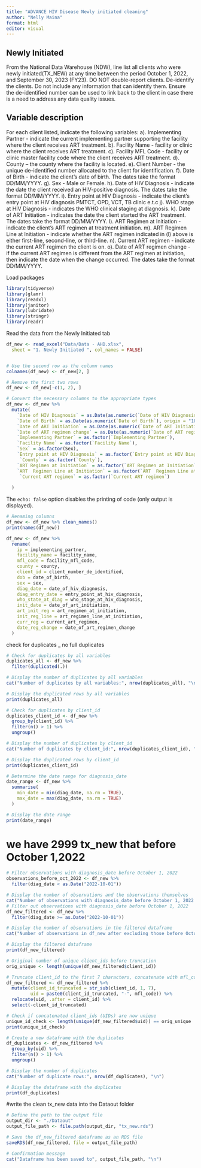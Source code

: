 ```yaml
---
title: "ADVANCE HIV Disease Newly initiated cleaning"
author: "Nelly Maina"
format: html
editor: visual
---
```


## Newly Initiated

From the National Data Warehouse (NDW), line list all clients who were newly initiated(TX_NEW) at any time between the period October 1, 2022, and September 30, 2023 (FY23). DO NOT double-report clients. De-identify the clients. Do not include any information that can identify them. Ensure the de-identified number can be used to link back to the client in case there is a need to address any data quality issues.

## Variable description

For each client listed, indicate the following variables: a). Implementing Partner - indicate the current implementing partner supporting the facility where the client receives ART treatment. b). Facility Name - facility or clinic where the client receives ART treatment. c). Facility MFL Code - facility or clinic master facility code where the client receives ART treatment. d). County – the county where the facility is located. e). Client Number - the unique de-identified number allocated to the client for identification. f). Date of Birth - indicate the client's date of birth. The dates take the format DD/MM/YYYY. g). Sex - Male or Female. h). Date of HIV Diagnosis - indicate the date the client received an HIV-positive diagnosis. The dates take the format DD/MM/YYYY. i). Entry point at HIV Diagnosis - indicate the client's entry point at HIV diagnosis PMTCT, OPD, VCT, TB clinic e.t.c j). WHO stage at HIV Diagnosis - indicates the WHO clinical staging at diagnosis. k). Date of ART Initiation - indicates the date the client started the ART treatment. The dates take the format DD/MM/YYYY. l). ART Regimen at Initiation - indicate the client's ART regimen at treatment initiation. m). ART Regimen Line at Initiation - indicate whether the ART regimen indicated in (l) above is either first-line, second-line, or third-line. n). Current ART regimen - indicate the current ART regimen the client is on. o). Date of ART regimen change - if the current ART regimen is different from the ART regimen at initiation, then indicate the date when the change occurred. The dates take the format DD/MM/YYYY.

Load packages

```r
library(tidyverse)
library(glamr)
library(readxl)
library(janitor)
library(lubridate)
library(stringr)
library(readr)
```

Read the data from the Newly Initiated tab

```r

df_new <- read_excel("Data/Data - AHD.xlsx", 
  sheet = "1. Newly Initiated ", col_names = FALSE)


# Use the second row as the column names
colnames(df_new) <- df_new[2, ]

# Remove the first two rows
df_new <- df_new[-c(1, 2), ]

# Convert the necessary columns to the appropriate types
df_new <- df_new %>%
  mutate(
    `Date of HIV Diagnosis` = as.Date(as.numeric(`Date of HIV Diagnosis`), origin = "1899-12-30"),
    `Date of Birth` = as.Date(as.numeric(`Date of Birth`), origin = "1899-12-30"),
    `Date of ART Initiation` = as.Date(as.numeric(`Date of ART Initiation`), origin = "1899-12-30"),
    `Date of ART regimen change` = as.Date(as.numeric(`Date of ART regimen change`), origin = "1899-12-30"),
    `Implementing Partner` = as.factor(`Implementing Partner`),
    `Facility Name` = as.factor(`Facility Name`),
    `Sex` = as.factor(Sex),
    `Entry point at HIV Diagnosis` = as.factor(`Entry point at HIV Diagnosis`),
     `County` = as.factor(`County`),
    `ART Regimen at Initiation` = as.factor(`ART Regimen at Initiation`),
    `ART  Regimen Line at Initiation` = as.factor(`ART  Regimen Line at Initiation`),
     `Current ART regimen` = as.factor(`Current ART regimen`)
    
  )

```

The `echo: false` option disables the printing of code (only output is displayed).

```r
# Renaming columns
df_new <- df_new %>% clean_names()
print(names(df_new))

df_new <- df_new %>%
  rename(
    ip = implementing_partner,
    facility_name = facility_name,
    mfl_code = facility_mfl_code,
    county = county,
    client_id = client_number_de_identified,
    dob = date_of_birth,
    sex = sex,
    diag_date = date_of_hiv_diagnosis,
    diag_entry_date = entry_point_at_hiv_diagnosis,
    who_state_at_diag = who_stage_at_hiv_diagnosis,
    init_date = date_of_art_initiation,
    art_init_reg = art_regimen_at_initiation,
    init_reg_line = art_regimen_line_at_initiation,
    curr_reg = current_art_regimen,
    date_reg_change = date_of_art_regimen_change
  )

```

check for duplicates \_ no full duplicates

```r

# Check for duplicates by all variables
duplicates_all <- df_new %>%
  filter(duplicated(.))

# Display the number of duplicates by all variables
cat("Number of duplicates by all variables:", nrow(duplicates_all), "\n")

# Display the duplicated rows by all variables
print(duplicates_all)

# Check for duplicates by client_id
duplicates_client_id <- df_new %>%
  group_by(client_id) %>%
  filter(n() > 1) %>%
  ungroup()

# Display the number of duplicates by client_id
cat("Number of duplicates by client_id:", nrow(duplicates_client_id), "\n")

# Display the duplicated rows by client_id
print(duplicates_client_id)

```

```r

# Determine the date range for diagnosis_date
date_range <- df_new %>%
  summarise(
    min_date = min(diag_date, na.rm = TRUE),
    max_date = max(diag_date, na.rm = TRUE)
  )

# Display the date range
print(date_range)

```

# we have 2999 tx_new that before October 1,2022

```r
# Filter observations with diagnosis_date before October 1, 2022
observations_before_oct_2022 <- df_new %>%
  filter(diag_date < as.Date("2022-10-01"))

# Display the number of observations and the observations themselves
cat("Number of observations with diagnosis_date before October 1, 2022:", nrow(observations_before_oct_2022), "\n")
# Filter out observations with diagnosis_date before October 1, 2022
df_new_filtered <- df_new %>%
  filter(diag_date >= as.Date("2022-10-01"))

# Display the number of observations in the filtered dataframe
cat("Number of observations in df_new after excluding those before October 1, 2022:", nrow(df_new_filtered), "\n")

# Display the filtered dataframe
print(df_new_filtered)
```

```r
# Original number of unique client_ids before truncation
orig_unique <- length(unique(df_new_filtered$client_id))

# Truncate client_id to the first 7 characters, concatenate with mfl_code, and create a unique identifier (UID)
df_new_filtered <- df_new_filtered %>%
  mutate(client_id_truncated = str_sub(client_id, 1, 7),
         uid = paste0(client_id_truncated, "-", mfl_code)) %>%
  relocate(uid, .after = client_id) %>%
  select(-client_id_truncated)

# Check if concatenated client_ids (UIDs) are now unique
unique_id_check <- length(unique(df_new_filtered$uid)) == orig_unique
print(unique_id_check)

# Create a new dataframe with the duplicates
df_duplicates <- df_new_filtered %>%
  group_by(uid) %>%
  filter(n() > 1) %>%
  ungroup()

# Display the number of duplicates
cat("Number of duplicate rows:", nrow(df_duplicates), "\n")

# Display the dataframe with the duplicates
print(df_duplicates)
```

#write the clean tx_new data into the Dataout folder

```r
# Define the path to the output file
output_dir <- "./Dataout"
output_file_path <- file.path(output_dir, "tx_new.rds")

# Save the df_new_filtered dataframe as an RDS file
saveRDS(df_new_filtered, file = output_file_path)

# Confirmation message
cat("Dataframe has been saved to", output_file_path, "\n")

```
